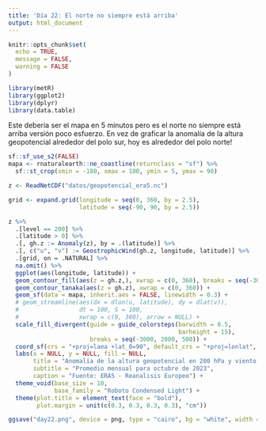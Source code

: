 ```yaml
---
title: 'Día 22: El norte no siempre está arriba'
output: html_document
---
```


```r
knitr::opts_chunk$set(
  echo = TRUE,
  message = FALSE,
  warning = FALSE
)

library(metR)
library(ggplot2)
library(dplyr)
library(data.table)
```

Este debería ser el mapa en 5 minutos pero es el norte no siempre está arriba versión poco esfuerzo. En vez de graficar la anomalía de la altura geopotencial alrededor del polo sur, hoy es alrededor del polo norte! 

```r
sf::sf_use_s2(FALSE)
mapa <- rnaturalearth::ne_coastline(returnclass = "sf") %>% 
  sf::st_crop(xmin = -180, xmax = 180, ymin = 5, ymax = 90)

z <- ReadNetCDF("datos/geopotencial_era5.nc")

grid <- expand.grid(longitude = seq(0, 360, by = 2.5),
                    latitude = seq(-90, 90, by = 2.5))

z %>% 
  .[level == 200] %>% 
  .[latitude > 0] %>% 
  .[, gh.z := Anomaly(z), by = .(latitude)] %>% 
  .[, c("u", "v") := GeostrophicWind(gh.z, longitude, latitude)] %>% 
  .[grid, on = .NATURAL] %>% 
  na.omit() %>% 
  ggplot(aes(longitude, latitude)) +
  geom_contour_fill(aes(z = gh.z,), xwrap = c(0, 360), breaks = seq(-3000, 2000, 500)) +
  geom_contour_tanaka(aes(z = gh.z), xwrap = c(0, 360)) +
  geom_sf(data = mapa, inherit.aes = FALSE, linewidth = 0.3) +
  # geom_streamline(aes(dx = dlon(u, latitude), dy = dlat(v)), 
  #                 dt = 100, S = 100, 
  #                 xwrap = c(0, 360), arrow = NULL) +
  scale_fill_divergent(guide = guide_colorsteps(barwidth = 0.5,
                                                barheight = 15),
                       breaks = seq(-3000, 2000, 500)) +
  coord_sf(crs = "+proj=laea +lat_0=90", default_crs = "+proj=lonlat", lims_method = "orthogonal") +
  labs(x = NULL, y = NULL, fill = NULL,
       title = "Anomalía de la altura geopotencial en 200 hPa y viento geostrófico",
       subtitle = "Promedio mensual para octubre de 2023",
       caption = "Fuente: ERA5 - Reanalisis Europeo") +
  theme_void(base_size = 10,
             base_family = "Roboto Condensed Light") +
  theme(plot.title = element_text(face = "bold"),
        plot.margin = unit(c(0.3, 0.3, 0.3, 0.3), "cm"))

ggsave("day22.png", device = png, type = "cairo", bg = "white", width = 14, height = 13, units = "cm", dpi = 150)
```


